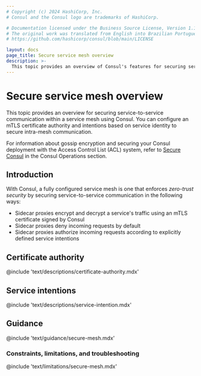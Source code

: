 ```yaml
---
# Copyright (c) 2024 HashiCorp, Inc.
# Consul and the Consul logo are trademarks of HashiCorp.

# Documentation licensed under the Business Source License, Version 1.1.
# The original work was translated from English into Brazilian Portuguese.
# https://github.com/hashicorp/consul/blob/main/LICENSE

layout: docs
page_title: Secure service mesh overview
description: >-
  This topic provides an overview of Consul's features for securing service mesh communication, including a built-in mTLS certificate authority (CA) and service intentions.
---
```


# Secure service mesh overview

This topic provides an overview for securing service-to-service communication within a service mesh using Consul. You can configure an mTLS certificate authority and intentions based on service identity to secure intra-mesh communication.

For information about gossip encryption and securing your Consul deployment with the Access Control List (ACL) system, refer to [Secure Consul](/consul/secure) in the Consul Operations section.

## Introduction

With Consul, a fully configured service mesh is one that enforces _zero-trust security_ by securing service-to-service communication in the following ways:

- Sidecar proxies encrypt and decrypt a service's traffic using an mTLS certificate signed by Consul
- Sidecar proxies deny incoming requests by default
- Sidecar proxies authorize incoming requests according to explicitly defined service intentions

## Certificate authority

@include 'text/descriptions/certificate-authority.mdx'

## Service intentions

@include 'text/descriptions/service-intention.mdx'

## Guidance

@include 'text/guidance/secure-mesh.mdx'

### Constraints, limitations, and troubleshooting

@include 'text/limitations/secure-mesh.mdx'
